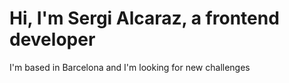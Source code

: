 # Hi, I'm Sergi Alcaraz, a frontend developer 

I'm based in Barcelona and I'm looking for new challenges
